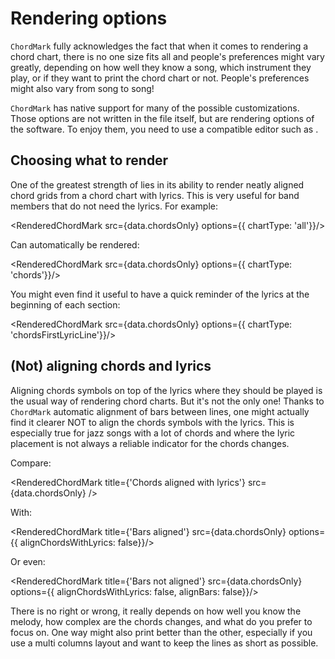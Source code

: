 
# Rendering options

`ChordMark` fully acknowledges the fact that when it comes to rendering a chord chart, there is no one size fits all and people's preferences might vary greatly,
depending on how well they know a song, which instrument they play, or if they want to print the chord chart or not.
People's preferences might also vary from song to song!

`ChordMark` has native support for many of the possible customizations. 
Those options are not written in the file itself, but are rendering options of the <CM/> software.
To enjoy them, you need to use a <CM/> compatible editor such as <CCS/>.

## Choosing what to render

One of the greatest strength of <CM/> lies in its ability to render neatly aligned chord grids from a chord chart with lyrics. 
This is very useful for band members that do not need the lyrics. For example: 

<RenderedChordMark src={data.chordsOnly} options={{ chartType: 'all'}}/>

Can automatically be rendered:

<RenderedChordMark src={data.chordsOnly} options={{ chartType: 'chords'}}/>

You might even find it useful to have a quick reminder of the lyrics at the beginning of each section:

<RenderedChordMark src={data.chordsOnly} options={{ chartType: 'chordsFirstLyricLine'}}/>


## (Not) aligning chords and lyrics

Aligning chords symbols on top of the lyrics where they should be played is the usual way of rendering chord charts.
But it's not the only one!
Thanks to `ChordMark` automatic alignment of bars between lines, one might actually find it clearer NOT to align the chords symbols with the lyrics.
This is especially true for jazz songs with a lot of chords and where the lyric placement is not always a reliable indicator for the chords changes.

Compare:

<RenderedChordMark title={'Chords aligned with lyrics'} src={data.chordsOnly} />

With:

<RenderedChordMark title={'Bars aligned'} src={data.chordsOnly} options={{ alignChordsWithLyrics: false}}/>

Or even: 

<RenderedChordMark title={'Bars not aligned'} src={data.chordsOnly} options={{ alignChordsWithLyrics: false, alignBars: false}}/>

There is no right or wrong, it really depends on how well you know the melody, how complex are the chords changes, and what do you prefer to focus on.
One way might also print better than the other, especially if you use a multi columns layout and want to keep the lines as short as possible.


